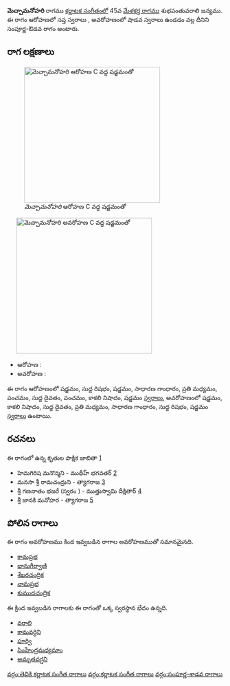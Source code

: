 {{Infobox ragam
	| name          	= మెచ్చామనోహరి
	| synonym	    	= 
	| mela          	= 
	| chakra        	= 
	| janaka        	= 
	| type          	= సంపూర్ణ-శాడవ
	| arohanam      	= {{svaraC|S|R1|S|G2|M2|P|D1|P|N3|S'}} 
	| avarohanam    	= {{svaraC|S'|N3|D1|M2|G2|R1|S}}
	| jeeva         	=
	| chhaya        	=
	| nyasa         	=
	| vishesha      	= 
	| equivalent  		= 
}}
{{కర్ణాటక సంగీత రాగాలు}}
'''మెచ్చామనోహరి''' రాగము [[కర్ణాటక సంగీతం]]లో 45వ [[మేళకర్త రాగము]] శుభపంతువరాలి జన్యము.  ఈ రాగం ఆరోహణలో సప్త స్వరాలు , అవరోహణంలో షాడవ స్వరాలు ఉండడం వల్ల దీనిని సంపూర్ణ-ఔడవ రాగం అంటారు.


==రాగ లక్షణాలు==
[[Image:mecamanohari_ar_kb2wiki.png|thumb|right|316px|''మెచ్చామనోహరి'' ఆరోహణ C వద్ద షడ్జమంతో]]
	[[Image:mecamanohari_av_kb2wiki.png|thumb|right|316px|''మెచ్చామనోహరి'' అవరోహణ C వద్ద షడ్జమంతో]]

* ఆరోహణ : {{svaraC|S|R1|S|G2|M2|P|D1|P|N3|S'}} 
* అవరోహణ : {{svaraC|S'|N3|D1|M2|G2|R1|S}}

ఈ రాగం ఆరోహణంలో షడ్జమం, సుద్ద  రిషభం, షడ్జమం, సాధారణ  గాంధారం, ప్రతి మధ్యమం, పంచమం, సుద్ద దైవతం, పంచమం, కాకలి  నిషాదం, షడ్జమం [[స్వరాలు]], అవరోహణంలో షడ్జమం, కాకలి  నిషాదం, సుద్ద దైవతం, ప్రతి మధ్యమం, సాధారణ  గాంధారం, సుద్ద  రిషభం, షడ్జమం [[స్వరాలు]] ఉంటాయి.

==రచనలు==
ఈ రాగంలో ఉన్న కృతుల పాక్షిక జాబితా [https://github.com/ssrihari/ragavardhini/blob/master/ragas/kritis.psv]
* హెమగిరిష మనొన్మని - ముథీహ్ భగవతర్ [http://www.karnatik.com/c1715.shtml]
* మనసా శ్రీ రామచంద్రుని - త్యాగరాజ [http://www.karnatik.com/c2543.shtml]
* శ్రీ గణనాతం భజరే (స్వరం ) - ముత్తుస్వామి దీక్షితార్ [http://www.karnatik.com/c1038.shtml]
* శ్రీ జానకి మనోహర - త్యాగరాజ [http://www.karnatik.com/c2836.shtml]




==పోలిన రాగాలు==
ఈ రాగం అవరోహణము కింద ఇవ్వబడిన రాగాల అవరోహణముతో సమానమైనది.
* [[కామప్రభ]]
* [[భానుగీర్వాణి]]
* [[శేఖరచంద్రిక]]
* [[నామప్రభ]]
* [[కుముదచంద్రిక]]

ఈ క్రింద ఇవ్వబడిన రాగాలకు ఈ రాగంతో ఒక్క స్వరస్థాన భేదం ఉన్నది.
* [[వరాలి]]
* [[కామవర్ధిని]]
* [[పూర్వి]]
* [[సింహేంద్రమధ్యమాం]]
* [[అమృతవర్షని]]



[[వర్గం:తెవికి కర్ణాటక సంగీత రాగాలు]]
[[వర్గం:కర్ణాటక సంగీత రాగాలు]]
[[వర్గం:సంపూర్ణ-శాడవ రాగాలు]]
